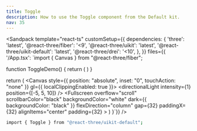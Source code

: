 ```yaml
---
title: Toggle
description: How to use the Toggle component from the Default kit.
nav: 35
---
```


<Sandpack
  template="react-ts"
  customSetup={{
    dependencies: {
      'three': 'latest',
      '@react-three/fiber': '<9',
      '@react-three/uikit': 'latest',
      '@react-three/uikit-default': 'latest',
      '@react-three/drei': '<10',
    },
  }}
  files={{
    '/App.tsx': `import { Canvas } from "@react-three/fiber";

function ToggleDemo() {
  return (
    <Toggle>
      <Bold height={16} width={16} />
    </Toggle>
  )
}

  return (
    <Canvas style={{ position: "absolute", inset: "0", touchAction: "none" }} gl={{ localClippingEnabled: true }}>
      <ambientLight intensity={0.5} />
      <directionalLight intensity={1} position={[-5, 5, 10]} />
      <Defaults>
        <Fullscreen
          overflow="scroll"
          scrollbarColor="black"
          backgroundColor="white"
          dark={{ backgroundColor: "black" }}
          flexDirection="column"
          gap={32}
          paddingX={32}
          alignItems="center"
          padding={32}
        >
          <DialogAnchor><ToggleDemo /></DialogAnchor>
        </Fullscreen>
      </Defaults>
    </Canvas>
  )
}`}}
/>

```bash
import { Toggle } from "@react-three/uikit-default";
```